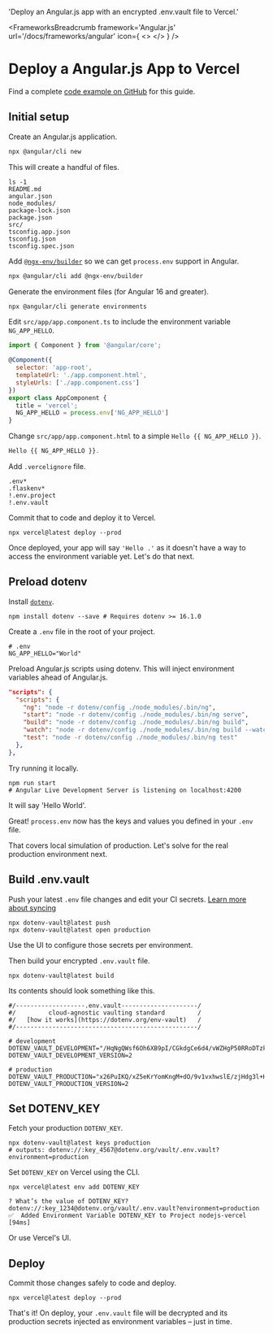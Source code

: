 
  'Deploy an Angular.js app with an encrypted .env.vault file to Vercel.'

<FrameworksBreadcrumb framework='Angular.js' url='/docs/frameworks/angular' icon={
  <>
    <AngularIcon className="h-9 w-9 text-[#DD0031]"/>
    <VercelIcon className="h-9 w-9 text-[#000000] dark:invert"/>
  </>
} />
# Deploy a Angular.js App to Vercel
<GuideHeading lead={description} />

<Note>
  Find a complete <a href="https://github.com/dotenv-org/examples/tree/master/angular/vercel">code example on GitHub</a> for this guide.
</Note>

## Initial setup

Create an Angular.js application.

```bash
npx @angular/cli new
```

This will create a handful of files.

```shell
ls -1
README.md
angular.json
node_modules/
package-lock.json
package.json
src/
tsconfig.app.json
tsconfig.json
tsconfig.spec.json
```

Add [`@ngx-env/builder`](https://github.com/chihab/ngx-env) so we can get `process.env` support in Angular.

```bash
npx @angular/cli add @ngx-env/builder
```

Generate the environment files (for Angular 16 and greater).

```bash
npx @angular/cli generate environments
```

Edit `src/app/app.component.ts` to include the environment variable `NG_APP_HELLO`.

```js {{ title: 'src/app/app.component.ts' }}
import { Component } from '@angular/core';

@Component({
  selector: 'app-root',
  templateUrl: './app.component.html',
  styleUrls: ['./app.component.css']
})
export class AppComponent {
  title = 'vercel';
  NG_APP_HELLO = process.env['NG_APP_HELLO']
}
```

Change `src/app/app.component.html` to a simple `Hello {{ NG_APP_HELLO }}`.

```js {{ title: 'src/app/app.component.html' }}
Hello {{ NG_APP_HELLO }}.
```

Add `.vercelignore` file.

```shell {{ title: '.vercelignore' }}
.env*
.flaskenv*
!.env.project
!.env.vault
```

Commit that to code and deploy it to Vercel.

```shell
npx vercel@latest deploy --prod
```

<ScreenshotBrowser url="/assets/img/docs/hello-blank.png" www="yourapp.vercel.app" />

Once deployed, your app will say `'Hello .'` as it doesn't have a way to access the environment variable yet. Let's do that next.

## Preload dotenv

Install [`dotenv`](https://github.com/motdotla/dotenv).

```shell
npm install dotenv --save # Requires dotenv >= 16.1.0
```

Create a `.env` file in the root of your project.

```shell {{ title: '.env' }}
# .env
NG_APP_HELLO="World"
```

Preload Angular.js scripts using dotenv. This will inject environment variables ahead of Angular.js.

```json {{ title: 'package.json' }}
"scripts": {
  "scripts": {
    "ng": "node -r dotenv/config ./node_modules/.bin/ng",
    "start": "node -r dotenv/config ./node_modules/.bin/ng serve",
    "build": "node -r dotenv/config ./node_modules/.bin/ng build",
    "watch": "node -r dotenv/config ./node_modules/.bin/ng build --watch --configuration development",
    "test": "node -r dotenv/config ./node_modules/.bin/ng test"
  },
},
```

Try running it locally.

```shell
npm run start
# Angular Live Development Server is listening on localhost:4200
```

It will say 'Hello World'.

<ScreenshotBrowser url="/assets/img/docs/nextjs-hello-world.png"/>

Great! `process.env` now has the keys and values you defined in your `.env` file.

That covers local simulation of production. Let's solve for the real production environment next.

## Build .env.vault

Push your latest `.env` file changes and edit your CI secrets. [Learn more about syncing](/docs/tutorials/sync)

```shell
npx dotenv-vault@latest push
npx dotenv-vault@latest open production
```

Use the UI to configure those secrets per environment.

<ScreenshotBrowser url="/assets/img/docs/edit-production-value.gif" www="www.dotenv.org" />

Then build your encrypted `.env.vault` file.

```shell
npx dotenv-vault@latest build
```

Its contents should look something like this.

```shell {{ title: '.env.vault' }}
#/-------------------.env.vault---------------------/
#/         cloud-agnostic vaulting standard         /
#/   [how it works](https://dotenv.org/env-vault)   /
#/--------------------------------------------------/

# development
DOTENV_VAULT_DEVELOPMENT="/HqNgQWsf6Oh6XB9pI/CGkdgCe6d4/vWZHgP50RRoDTzkzPQk/xOaQs="
DOTENV_VAULT_DEVELOPMENT_VERSION=2

# production
DOTENV_VAULT_PRODUCTION="x26PuIKQ/xZ5eKrYomKngM+dO/9v1vxhwslE/zjHdg3l+H6q6PheB5GVDVIbZg=="
DOTENV_VAULT_PRODUCTION_VERSION=2
```

## Set DOTENV_KEY

Fetch your production `DOTENV_KEY`.

```shell
npx dotenv-vault@latest keys production
# outputs: dotenv://:key_4567@dotenv.org/vault/.env.vault?environment=production
```

Set `DOTENV_KEY` on Vercel using the CLI.

```shell
npx vercel@latest env add DOTENV_KEY
```
```shell
? What’s the value of DOTENV_KEY? dotenv://:key_1234@dotenv.org/vault/.env.vault?environment=production
✅  Added Environment Variable DOTENV_KEY to Project nodejs-vercel [94ms]
```

Or use Vercel's UI.

<ScreenshotBrowser url='/assets/img/cloudinary/integrations-vercel-envs_y43bwi.gif' www='vercel.com' />

## Deploy

Commit those changes safely to code and deploy.

```shell
npx vercel@latest deploy --prod
```

That's it! On deploy, your `.env.vault` file will be decrypted and its production secrets injected as environment variables – just in time.

<ScreenshotBrowser url='/assets/img/docs/hello-production.png' www='yourapp.vercel.app' />

<WellDone/>
